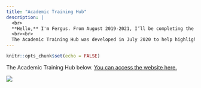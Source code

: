 ```yaml
---
title: "Academic Training Hub"
description: |
  <br>
  **Hello,** I'm Fergus. From August 2019-2021, I’ll be completing the Academic Foundation Programme in Ninewells. Research block: April - August 2021.
  <br><br>
  The Academic Training Hub was developed in July 2020 to help highlight and develop opportunities for Doctors and Medical Students based in Tayside who are interested in research, teaching and clinical governance.
---
```


```r
knitr::opts_chunk$set(echo = FALSE)
``` 

The Academic Training Hub below. [You can access the website here.](https://dmail.sharepoint.com/sites/academictraininghub)

![](images/ath.png)
